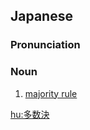 ==Japanese==
{{wikipedia|lang=ja}}
{{ja-kanjitab|た|すう|けつ|yomi=o}}

===Pronunciation===
{{ja-pron|たすうけつ|y=o}}

===Noun===
{{ja-noun|たすうけつ}}

# [[majority rule]]

[[hu:多数決]]